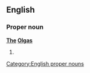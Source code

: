 ==English==

===Proper noun===
'''[[the|The]] [[olga|Olgas]]'''

# {{former name of|Kata Tjuta}}

[[Category:English proper nouns]]